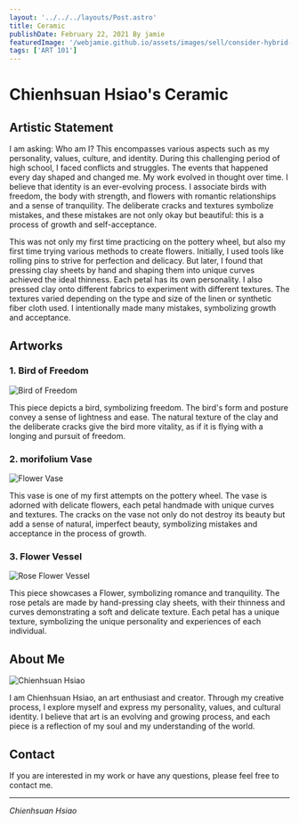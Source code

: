 ```yaml
---
layout: '../../../layouts/Post.astro'
title: Ceramic
publishDate: February 22, 2021 By jamie
featuredImage: '/webjamie.github.io/assets/images/sell/consider-hybrid-work/featured.jpg'
tags: ['ART 101']
---
```


# Chienhsuan Hsiao's Ceramic 

## Artistic Statement

I am asking: Who am I? This encompasses various aspects such as my personality, values, culture, and identity. During this challenging period of high school, I faced conflicts and struggles. The events that happened every day shaped and changed me. My work evolved in thought over time. I believe that identity is an ever-evolving process. I associate birds with freedom, the body with strength, and flowers with romantic relationships and a sense of tranquility. The deliberate cracks and textures symbolize mistakes, and these mistakes are not only okay but beautiful: this is a process of growth and self-acceptance.

This was not only my first time practicing on the pottery wheel, but also my first time trying various methods to create flowers. Initially, I used tools like rolling pins to strive for perfection and delicacy. But later, I found that pressing clay sheets by hand and shaping them into unique curves achieved the ideal thinness. Each petal has its own personality. I also pressed clay onto different fabrics to experiment with different textures. The textures varied depending on the type and size of the linen or synthetic fiber cloth used. I intentionally made many mistakes, symbolizing growth and acceptance.

## Artworks

### 1. Bird of Freedom

![Bird of Freedom](/webjamie.github.io/assets/images/sell/consider-hybrid-work/asdfja.JPG)

This piece depicts a bird, symbolizing freedom. The bird's form and posture convey a sense of lightness and ease. The natural texture of the clay and the deliberate cracks give the bird more vitality, as if it is flying with a longing and pursuit of freedom.

### 2. morifolium Vase

![Flower Vase](/webjamie.github.io/assets/images/sell/consider-hybrid-work/IMG_7330.JPG)

This vase is one of my first attempts on the pottery wheel. The vase is adorned with delicate flowers, each petal handmade with unique curves and textures. The cracks on the vase not only do not destroy its beauty but add a sense of natural, imperfect beauty, symbolizing mistakes and acceptance in the process of growth.

### 3. Flower Vessel

![Rose Flower Vessel](/webjamie.github.io/assets/images/sell/consider-hybrid-work/IMG_7680.JPG)

This piece showcases a Flower, symbolizing romance and tranquility. The rose petals are made by hand-pressing clay sheets, with their thinness and curves demonstrating a soft and delicate texture. Each petal has a unique texture, symbolizing the unique personality and experiences of each individual.

## About Me

![Chienhsuan Hsiao](/webjamie.github.io/assets/images/home/earth-hero.jpg)

I am Chienhsuan Hsiao, an art enthusiast and creator. Through my creative process, I explore myself and express my personality, values, and cultural identity. I believe that art is an evolving and growing process, and each piece is a reflection of my soul and my understanding of the world.

## Contact

If you are interested in my work or have any questions, please feel free to contact me.

---

*Chienhsuan Hsiao*
